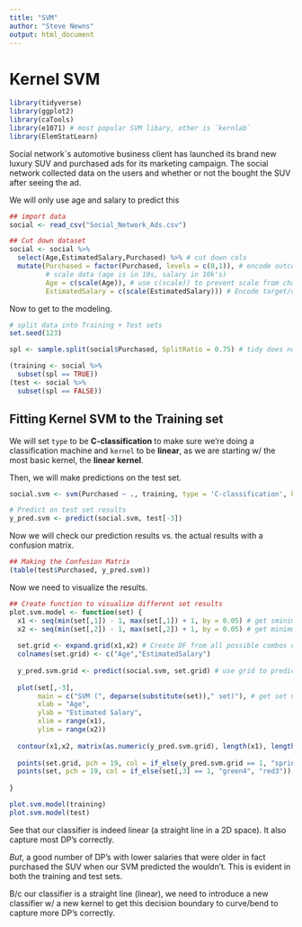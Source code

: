 ```yaml
---
title: "SVM"
author: "Steve Newns"
output: html_document
---
```


# Kernel SVM

```r
library(tidyverse)
library(ggplot2)
library(caTools)
library(e1071) # most popular SVM libary, other is `kernlab`
library(ElemStatLearn)
```

Social network`s automotive business client has launched its brand new luxury SUV and purchased ads for its marketing campaign. The social network collected data on the users and whether or not the bought the SUV after seeing the ad.

We will only use age and salary to predict this
```r
## import data 
social <- read_csv("Social_Network_Ads.csv")

## Cut down dataset
social <- social %>%
  select(Age,EstimatedSalary,Purchased) %>% # cut down cols
  mutate(Purchased = factor(Purchased, levels = c(0,1)), # encode outcome
         # scale data (age is in 10s, salary in 10k's)
         Age = c(scale(Age)), # use c(scale)) to prevent scale from changing class of the column
         EstimatedSalary = c(scale(EstimatedSalary))) # Encode target/outcome variable as fact
```

Now to get to the modeling.

```r
# split data into Training + Test sets
set.seed(123)

spl <- sample.split(social$Purchased, SplitRatio = 0.75) # tidy does not work here

(training <- social %>%
  subset(spl == TRUE))
(test <- social %>%
  subset(spl == FALSE))
```

## Fitting Kernel SVM to the Training set

We will set `type` to be **C-classification** to make sure we're doing a classification machine and `kernel` to be **linear**, as we are starting w/ the most basic kernel, the **linear kernel**.

Then, we will make predictions on the test set.

```r
social.svm <- svm(Purchased ~ ., training, type = 'C-classification', kernel = 'linear')

# Predict on test set results
y_pred.svm <- predict(social.svm, test[-3])
```

Now we will check our prediction results vs. the actual results with a confusion matrix.
```r
## Making the Confusion Matrix
(table(test$Purchased, y_pred.svm))
```

Now we need to visualize the results.
```r
## Create function to visualize different set results
plot.svm.model <- function(set) {
  x1 <- seq(min(set[,1]) - 1, max(set[,1]) + 1, by = 0.05) # get sminimum scaled age + go up to the max by increments of .1
  x2 <- seq(min(set[,2]) - 1, max(set[,2]) + 1, by = 0.05) # get minimum scaled salary + go up to the max by increments of .1
  
  set.grid <- expand.grid(x1,x2) # Create DF from all possible combos of the age + salary vectors to make a grid
  colnames(set.grid) <- c("Age","EstimatedSalary")
  
  y_pred.svm.grid <- predict(social.svm, set.grid) # use grid to predict values w/ our model
  
  plot(set[,-3],
       main = c("SVM (", deparse(substitute(set))," set)"), # get set name from argument given
       xlab = "Age",
       ylab = "Estimated Salary",
       xlim = range(x1),
       ylim = range(x2))
  
  contour(x1,x2, matrix(as.numeric(y_pred.svm.grid), length(x1), length(x2)), add = T) # add logistic regression "split" line
  
  points(set.grid, pch = 19, col = if_else(y_pred.svm.grid == 1, "springgreen3", "tomato"))
  points(set, pch = 19, col = if_else(set[,3] == 1, "green4", "red3"))
  
}

plot.svm.model(training)
plot.svm.model(test)
```

See that our classifier is indeed linear (a straight line in a 2D space). It also capture most DP's correctly.

*But*, a good number of DP's with lower salaries that were older in fact purchased the SUV when our SVM predicted the wouldn't. This is evident in both the training and test sets.

B/c our classifier is a straight line (linear), we need to introduce a new classifier w/ a new kernel to get this decision boundary to curve/bend to capture more DP's correctly.
